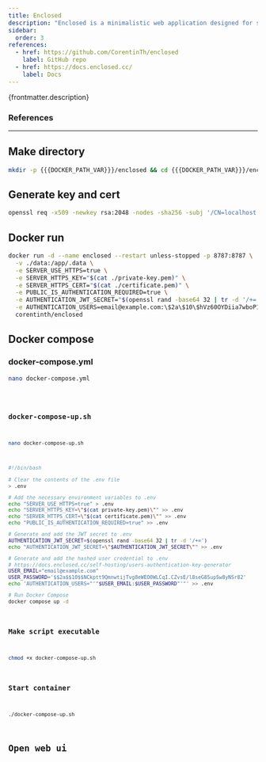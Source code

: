 ```yaml
---
title: Enclosed
description: "Enclosed is a minimalistic web application designed for sending private and secure notes. Whether you need to share sensitive information or just want a simple way to send encrypted messages, Enclosed provides a user-friendly interface with strong security features to ensure your data remains confidential."
sidebar:
  order: 3
references:
  - href: https://github.com/CorentinTh/enclosed
    label: GitHub repo
  - href: https://docs.enclosed.cc/
    label: Docs
---
```



<p>{frontmatter.description}</p>

### References

<ReferenceLinks references={frontmatter.references} />

---

## Make directory

```sh
mkdir -p {{{DOCKER_PATH_VAR}}}/enclosed && cd {{{DOCKER_PATH_VAR}}}/enclosed
```

## Generate key and cert

```sh title="private-key.pem + certificate.pem"
openssl req -x509 -newkey rsa:2048 -nodes -sha256 -subj '/CN=localhost' -keyout private-key.pem -out certificate.pem
```

## Docker run

```sh
docker run -d --name enclosed --restart unless-stopped -p 8787:8787 \
  -v ./data:/app/.data \
  -e SERVER_USE_HTTPS=true \
  -e SERVER_HTTPS_KEY="$(cat ./private-key.pem)" \
  -e SERVER_HTTPS_CERT="$(cat ./certificate.pem)" \
  -e PUBLIC_IS_AUTHENTICATION_REQUIRED=true \
  -e AUTHENTICATION_JWT_SECRET="$(openssl rand -base64 32 | tr -d '/+=')" \
  -e AUTHENTICATION_USERS=email@example.com:\$2a\$10\$hVz60OYDiia7wboP1OBYVeS7ZCBoYPgOS.4BnuwQ/Zh1FSTz9w9py \
  corentinth/enclosed
```

## Docker compose

### docker-compose.yml

```sh
nano docker-compose.yml
```

<Code lang="yml" title="docker-compose.yml" code={yaml} />

### docker-compose-up.sh

```sh
nano docker-compose-up.sh
```

```sh title=docker-compose-up.sh
#!/bin/bash

# Clear the contents of the .env file
> .env

# Add the necessary environment variables to .env
echo "SERVER_USE_HTTPS=true" > .env
echo "SERVER_HTTPS_KEY=\"$(cat private-key.pem)\"" >> .env
echo "SERVER_HTTPS_CERT=\"$(cat certificate.pem)\"" >> .env
echo "PUBLIC_IS_AUTHENTICATION_REQUIRED=true" >> .env

# Generate and add the JWT secret to .env
AUTHENTICATION_JWT_SECRET=$(openssl rand -base64 32 | tr -d '/+=')
echo "AUTHENTICATION_JWT_SECRET=\"$AUTHENTICATION_JWT_SECRET\"" >> .env

# Generate and add the hashed user credential to .env
# https://docs.enclosed.cc/self-hosting/users-authentication-key-generator
USER_EMAIL="email@example.com"
USER_PASSWORD='$$2a$$10$$NCkptt9QmnwtijTvg8eWEO0WLCqI.CZvsE/l8seG85upSw8yNSr82'
echo 'AUTHENTICATION_USERS="'"$USER_EMAIL:$USER_PASSWORD"'"' >> .env

# Run Docker Compose
docker compose up -d
```

### Make script executable

```sh
chmod +x docker-compose-up.sh
```

### Start container

```sh
./docker-compose-up.sh
```

## Open web ui

<OpenWebUI port="8787" />
